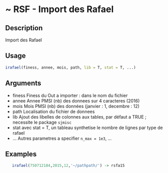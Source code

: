 # ~ RSF - Import des Rafael 

## Description

Import des Rafael

## Usage
```r
irafael(finess, annee, mois, path, lib = T, stat = T, ...)

```
## Arguments
 - finess Finess du Out a importer : dans le nom du fichier
 - annee Annee PMSI (nb) des donnees sur 4 caracteres (2016)
 - mois Mois PMSI (nb) des données (janvier : 1, decembre : 12)
 - path Localisation du fichier de donnees
 - lib Ajout des libelles de colonnes aux tables, par défaut a TRUE ; necessite le package `sjmisc`
 - stat avec stat = T, un tableau synthetise le nombre de lignes par type de rafael
 - ... Autres parametres a specifier `n_max = 1e3`, ...


## Examples
```r
   irafael(750712184,2015,12,'~/pathpath/') -> rsfa15

```

